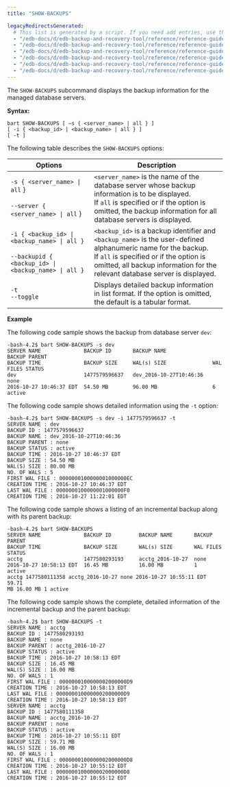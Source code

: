 ```yaml
---
title: "SHOW-BACKUPS"

legacyRedirectsGenerated:
  # This list is generated by a script. If you need add entries, use the `legacyRedirects` key.
  - "/edb-docs/d/edb-backup-and-recovery-tool/reference/reference-guide/2.5.1/show_backups.html"
  - "/edb-docs/d/edb-backup-and-recovery-tool/reference/reference-guide/2.5.2/show_backups.html"
  - "/edb-docs/d/edb-backup-and-recovery-tool/reference/reference-guide/2.5.4/show_backups.html"
  - "/edb-docs/d/edb-backup-and-recovery-tool/reference/reference-guide/2.5.3/show_backups.html"
  - "/edb-docs/d/edb-backup-and-recovery-tool/reference/reference-guide/2.5.5/show_backups.html"
  - "/edb-docs/d/edb-backup-and-recovery-tool/reference/reference-guide/2.5.7/show_backups.html"
---
```


The `SHOW-BACKUPS` subcommand displays the backup information for the managed database servers.

**Syntax:**

```text
bart SHOW-BACKUPS [ –s { <server_name> | all } ]
[ -i { <backup_id> | <backup_name> | all } ]
[ -t ]
```

The following table describes the `SHOW-BACKUPS` options:

| Options                                                                                                      | Description                                                                                                                                                                                                                                  |
| ------------------------------------------------------------------------------------------------------------ | -------------------------------------------------------------------------------------------------------------------------------------------------------------------------------------------------------------------------------------------- |
| `-s { <server_name> \| all` }<br /><br />`--server { <server_name> \| all` }                                 | `<server_name>` is the name of the database server whose backup information is to be displayed.<br />If `all` is specified or if the option is omitted, the backup information for all database servers is displayed.                        |
| `-i { <backup_id> \| <backup_name> \| all }`<br /><br />`--backupid { <backup_id> \| <backup_name> \| all }` | `<backup_id>` is a backup identifier and `<backup_name>` is the user-defined alphanumeric name for the backup.<br />If `all` is specified or if the option is omitted, all backup information for the relevant database server is displayed. |
| `-t`<br />`--toggle`                                                                                         | Displays detailed backup information in list format. If the option is omitted, the default is a tabular format.                                                                                                                              |

**Example**

The following code sample shows the backup from database server `dev`:

```text
-bash-4.2$ bart SHOW-BACKUPS -s dev
SERVER NAME              BACKUP ID       BACKUP NAME               BACKUP PARENT
BACKUP TIME              BACKUP SIZE     WAL(s) SIZE               WAL FILES STATUS
dev                      1477579596637   dev_2016-10-27T10:46:36   none
2016-10-27 10:46:37 EDT  54.50 MB        96.00 MB                  6         active
```

The following code sample shows detailed information using the `-t` option:

```text
-bash-4.2$ bart SHOW-BACKUPS -s dev -i 1477579596637 -t
SERVER NAME : dev
BACKUP ID : 1477579596637
BACKUP NAME : dev_2016-10-27T10:46:36
BACKUP PARENT : none
BACKUP STATUS : active
BACKUP TIME : 2016-10-27 10:46:37 EDT
BACKUP SIZE : 54.50 MB
WAL(S) SIZE : 80.00 MB
NO. OF WALS : 5
FIRST WAL FILE : 0000000100000001000000EC
CREATION TIME : 2016-10-27 10:46:37 EDT
LAST WAL FILE : 0000000100000001000000F0
CREATION TIME : 2016-10-27 11:22:01 EDT
```

The following code sample shows a listing of an incremental backup along with its parent backup:

```text
-bash-4.2$ bart SHOW-BACKUPS
SERVER NAME              BACKUP ID         BACKUP NAME       BACKUP PARENT
BACKUP TIME              BACKUP SIZE       WAL(s) SIZE       WAL FILES       STATUS
acctg                    1477580293193     acctg_2016-10-27  none
2016-10-27 10:58:13 EDT  16.45 MB          16.00 MB          1               active
acctg 1477580111358 acctg_2016-10-27 none 2016-10-27 10:55:11 EDT 59.71
MB 16.00 MB 1 active
```

The following code sample shows the complete, detailed information of the incremental backup and the parent backup:

```text
-bash-4.2$ bart SHOW-BACKUPS -t
SERVER NAME : acctg
BACKUP ID : 1477580293193
BACKUP NAME : none
BACKUP PARENT : acctg_2016-10-27
BACKUP STATUS : active
BACKUP TIME : 2016-10-27 10:58:13 EDT
BACKUP SIZE : 16.45 MB
WAL(S) SIZE : 16.00 MB
NO. OF WALS : 1
FIRST WAL FILE : 0000000100000002000000D9
CREATION TIME : 2016-10-27 10:58:13 EDT
LAST WAL FILE : 0000000100000002000000D9
CREATION TIME : 2016-10-27 10:58:13 EDT
SERVER NAME : acctg
BACKUP ID : 1477580111358
BACKUP NAME : acctg_2016-10-27
BACKUP PARENT : none
BACKUP STATUS : active
BACKUP TIME : 2016-10-27 10:55:11 EDT
BACKUP SIZE : 59.71 MB
WAL(S) SIZE : 16.00 MB
NO. OF WALS : 1
FIRST WAL FILE : 0000000100000002000000D8
CREATION TIME : 2016-10-27 10:55:12 EDT
LAST WAL FILE : 0000000100000002000000D8
CREATION TIME : 2016-10-27 10:55:12 EDT
```
